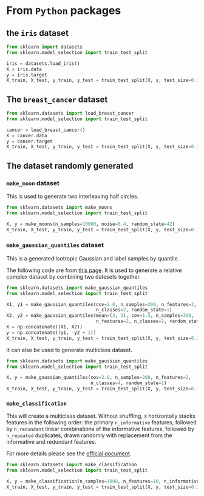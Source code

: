 # From `Python` packages


## the `iris` dataset



```python
from sklearn import datasets
from sklearn.model_selection import train_test_split

iris = datasets.load_iris()
X = iris.data
y = iris.target
X_train, X_test, y_train, y_test = train_test_split(X, y, test_size=0.15)
```


## The `breast_cancer` dataset


```python
from sklearn.datasets import load_breast_cancer
from sklearn.model_selection import train_test_split

cancer = load_breast_cancer()
X = cancer.data
y = cancer.target
X_train, X_test, y_train, y_test = train_test_split(X, y, test_size=0.15)
```



## The dataset randomly generated
### `make_moon` dataset

This is used to generate two interleaving half circles.


```python
from sklearn.datasets import make_moons
from sklearn.model_selection import train_test_split

X, y = make_moons(n_samples=10000, noise=0.4, random_state=42)
X_train, X_test, y_train, y_test = train_test_split(X, y, test_size=0.15)
```

### `make_gaussian_quantiles` dataset

This is a generated isotropic Gaussian and label samples by quantile. 

The following code are from [this page](https://scikit-learn.org/stable/auto_examples/ensemble/plot_adaboost_twoclass.html#sphx-glr-auto-examples-ensemble-plot-adaboost-twoclass-py). It is used to generate a relative complex dataset by combining two datesets together.


```python
from sklearn.datasets import make_gaussian_quantiles
from sklearn.model_selection import train_test_split

X1, y1 = make_gaussian_quantiles(cov=2.0, n_samples=200, n_features=2,
                                 n_classes=2, random_state=1)
X2, y2 = make_gaussian_quantiles(mean=(3, 3), cov=1.5, n_samples=300,
                                 n_features=2, n_classes=2, random_state=1)
X = np.concatenate((X1, X2))
y = np.concatenate((y1, -y2 + 1))
X_train, X_test, y_train, y_test = train_test_split(X, y, test_size=0.15)
```
It can also be used to generate multiclass dataset.


```python
from sklearn.datasets import make_gaussian_quantiles
from sklearn.model_selection import train_test_split

X, y = make_gaussian_quantiles(cov=2.0, n_samples=200, n_features=2,
                               n_classes=4, random_state=1)
X_train, X_test, y_train, y_test = train_test_split(X, y, test_size=0.15)
```


### `make_classification`
  
This will create a multiclass dataset. Without shuffling, `X` horizontally stacks features in the following order: the primary `n_informative` features, followed by `n_redundant` linear combinations of the informative features, followed by `n_repeated` duplicates, drawn randomly with replacement from the informative and redundant features. 

For more details please see the [official document](https://scikit-learn.org/stable/modules/generated/sklearn.datasets.make_classification.html#sklearn.datasets.make_classification).


```python
from sklearn.datasets import make_classification
from sklearn.model_selection import train_test_split

X, y = make_classification(n_samples=1000, n_features=10, n_informative=2, n_redundant=2, n_repeated=2, n_classes=3, n_clusters_per_class=1)
X_train, X_test, y_train, y_test = train_test_split(X, y, test_size=0.15)
```
